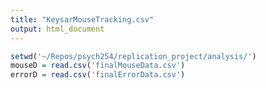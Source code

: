 ```yaml
---
title: "KeysarMouseTracking.csv"
output: html_document
---
```


```r
setwd('~/Repos/psych254/replication_project/analysis/')
mouseD = read.csv('finalMouseData.csv')
errorD = read.csv('finalErrorData.csv')
```